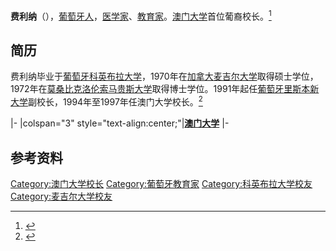 {{multiple issues|
{{expand|time=2016-03-24T05:46:05+00:00}}
{{expert|time=2016-03-24T05:46:05+00:00}}
{{refimprove|time=2016-03-24T05:46:05+00:00}}
}}
'''费利纳'''（{{lang-pt|'''Mario Nascimento Ferreira'''}}），[[葡萄牙人|葡萄牙人]]，[[医学家|医学家]]、[[教育家|教育家]]。[[澳门大学|澳门大学]]首位葡裔校长。<ref>{{Cite web |url=http://mypaper.pchome.com.tw/agnesmacau/post/1312646576 |title=從東亞大學到澳門大學的二十年 |access-date=2016-03-24 |archive-date=2016-04-13 |archive-url=https://web.archive.org/web/20160413202314/http://mypaper.pchome.com.tw/agnesmacau/post/1312646576 |dead-url=no }}</ref>

==简历==
费利纳毕业于[[葡萄牙|葡萄牙]][[科英布拉大学|科英布拉大学]]，1970年在[[加拿大|加拿大]][[麦吉尔大学|麦吉尔大学]]取得硕士学位，1972年在[[莫桑比克|莫桑比克]][[洛伦索马贵斯大学|洛伦索马贵斯大学]]取得博士学位。1991年起任[[葡萄牙|葡萄牙]][[里斯本新大学|里斯本新大学]]副校长，1994年至1997年任澳门大学校长。<ref>{{Cite web |url=http://www.umac.mo/rectors_office/former_rectors/docs/M_Ferreira_CV.pdf |title=简历 |access-date=2016-03-24 |archive-date=2016-11-08 |archive-url=https://web.archive.org/web/20161108120647/http://www.umac.mo/rectors_office/former_rectors/docs/M_Ferreira_CV.pdf |dead-url=no }}</ref>

{{start box}}
{{s-edu}}
{{s-aca}}
|-
|colspan="3" style="text-align:center;"|'''[[澳门大学|澳门大学]]'''
|-
{{s-before|[[李天庆|李天庆]]}}
{{s-title|澳门大学校长<small>|1994年－1997年</small>}}
{{s-after|[[周礼杲|周礼杲]]}}
{{end box}}

== 参考资料 ==
{{reflist}}

{{澳门大学}}
{{DEFAULTSORT:Ferreira}}
[[Category:澳门大学校长|Category:澳门大学校长]]
[[Category:葡萄牙教育家|Category:葡萄牙教育家]]
[[Category:科英布拉大学校友|Category:科英布拉大学校友]]
[[Category:麦吉尔大学校友|Category:麦吉尔大学校友]]
